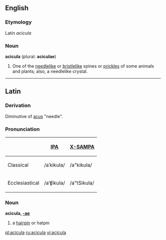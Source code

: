 ==English==

===Etymology===
Latin ''acicula''

===Noun===
'''acicula''' (plural: '''aciculae''')

# One of the [[needlelike]] or [[bristlelike]] spines or [[prickles]] of some animals and plants; also, a needlelike crystal.

----

==Latin==

===Derivation===
{{rfc-header|Derivation}}
Diminutive of [[acus]] "needle".

===Pronunciation===
{| border=1 cellpadding=5
! !! [[w:IPA|IPA]] !! [[w:X-SAMPA|X-SAMPA]]
|-
! Classical
| /aˈkikula/ || /a"kikula/
|-
! Ecclesiastical
| /aˈʧikula/ || /a"tSikula/
|}

===Noun===
'''acicula, [[Wiktionary Appendix:Latin first declension|-ae]]''' {{f}}

# a [[hairpin]] or hatpin

[[pl:acicula]]
[[ru:acicula]]
[[vi:acicula]]